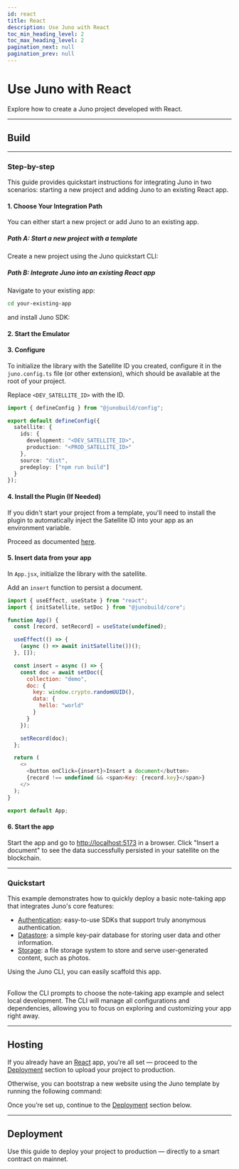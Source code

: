 ```yaml
---
id: react
title: React
description: Use Juno with React
toc_min_heading_level: 2
toc_max_heading_level: 2
pagination_next: null
pagination_prev: null
---
```


# Use Juno with React

Explore how to create a Juno project developed with React.


<Choice />

---

## Build


<Build />

---

### Step-by-step

This guide provides quickstart instructions for integrating Juno in two scenarios: starting a new project and adding Juno to an existing React app.

#### 1. Choose Your Integration Path

You can either start a new project or add Juno to an existing app.

##### Path A: Start a new project with a template

Create a new project using the Juno quickstart CLI:


<Bash
  npm="npm create juno@latest -- --template react-starter"
  yarn="yarn create juno -- --template react-starter"
  pnpm="pnpm create juno -- --template react-starter"
/>

##### Path B: Integrate Juno into an existing React app

Navigate to your existing app:

```bash
cd your-existing-app
```

and install Juno SDK:


<Core />

#### 2. Start the Emulator


<Emulator />

#### 3. Configure

To initialize the library with the Satellite ID you created, configure it in the `juno.config.ts` file (or other extension), which should be available at the root of your project.

Replace `<DEV_SATELLITE_ID>` with the ID.

```typescript
import { defineConfig } from "@junobuild/config";

export default defineConfig({
  satellite: {
    ids: {
      development: "<DEV_SATELLITE_ID>",
      production: "<PROD_SATELLITE_ID>"
    },
    source: "dist",
    predeploy: ["npm run build"]
  }
});
```

#### 4. Install the Plugin (If Needed)

If you didn't start your project from a template, you'll need to install the plugin to automatically inject the Satellite ID into your app as an environment variable.

Proceed as documented [here](../reference/plugins.md#vite-plugin).

#### 5. Insert data from your app

In `App.jsx`, initialize the library with the satellite.

Add an `insert` function to persist a document.

```javascript title="App.jsx"
import { useEffect, useState } from "react";
import { initSatellite, setDoc } from "@junobuild/core";

function App() {
  const [record, setRecord] = useState(undefined);

  useEffect(() => {
    (async () => await initSatellite())();
  }, []);

  const insert = async () => {
    const doc = await setDoc({
      collection: "demo",
      doc: {
        key: window.crypto.randomUUID(),
        data: {
          hello: "world"
        }
      }
    });

    setRecord(doc);
  };

  return (
    <>
      <button onClick={insert}>Insert a document</button>
      {record !== undefined && <span>Key: {record.key}</span>}
    </>
  );
}

export default App;
```

#### 6. Start the app

Start the app and go to [http://localhost:5173](http://localhost:5173) in a browser. Click "Insert a document" to see the data successfully persisted in your satellite on the blockchain.


<WhatsNext />

---

### Quickstart

This example demonstrates how to quickly deploy a basic note-taking app that integrates Juno's core features:

- [Authentication](../build/authentication/index.md): easy-to-use SDKs that support truly anonymous authentication.
- [Datastore](../build/datastore/index.md): a simple key-pair database for storing user data and other information.
- [Storage](../build/storage/index.md): a file storage system to store and serve user-generated content, such as photos.

Using the Juno CLI, you can easily scaffold this app.

<Bash
  npm="npm create juno@latest -- --template react-example"
  yarn="yarn create juno -- --template react-example"
  pnpm="pnpm create juno -- --template react-example"
/>

<br />
Follow the CLI prompts to choose the note-taking app example and select local
development. The CLI will manage all configurations and dependencies, allowing
you to focus on exploring and customizing your app right away.

---

## Hosting

If you already have an [React](https://react.dev/) app, you're all set — proceed to the [Deployment](#deployment) section to upload your project to production.

Otherwise, you can bootstrap a new website using the Juno template by running the following command:

<Bash
  npm="npm create juno@latest -- --template react-starter"
  yarn="yarn create juno -- --template react-starter"
  pnpm="pnpm create juno -- --template react-starter"
/>

Once you’re set up, continue to the [Deployment](#deployment) section below.

---

## Deployment

Use this guide to deploy your project to production — directly to a smart contract on mainnet.


<Deploy index={1} />

[satellite]: ../terminology.md#satellite
